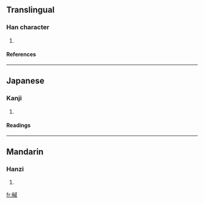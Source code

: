 ==Translingual==
===Han character===
{{Han char|rn=62|rad=戈|as=10|sn=14|four=4325<sub>0</sub>|canj=大月戈口一 (KBIRM)}}
# {{defn|Han|sort=戈10}}
====References====
{{Han ref|kx=0413.330|dkj=11640|dj=0756.350|hdz=21410.020|uh=622B|ud=25131|bh=E1D8|bd=57816}}
----
==Japanese==
===Kanji===
{{ja-kanji|grade=|rs=戈10}}
# {{defn|Japanese}} 
====Readings====
{{ja-readings|on=[[よく]] (yoku), [[いき]] (iki)|kun=[[はやい]] (hayai)}}
----
==Mandarin==
===Hanzi===
{{cmn-hanzi|pin=[[yù]] ([[yu4]])|wg=yü<sup>4</sup>}}
# {{defn|Mandarin}}

[[fr:戫]]
